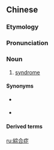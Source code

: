 {{also|综合症}}
==Chinese==
{{zh-forms|s=综合症|type=21}}
{{wikipedia|lang=zh}}

===Etymology===
{{zh-compound|綜合|症|composite, combined|symptom}}

===Pronunciation===
{{zh-pron
|m=綜hézhèng
|c=zung3 hap6 zing3,zung1 hap6 zing3
|cat=n
}}

===Noun===
{{zh-noun}}

# {{lb|zh|Mainland China}} [[syndrome]]

====Synonyms====
* {{qualifier|Mainland China|prescriptive}} {{zh-l|綜合徵}}
* {{qualifier|Taiwan}} {{zh-l|症候群}}

====Derived terms====
{{zh-der|強制性挖鼻綜合症|唐氏綜合症}}

[[ru:綜合症]]